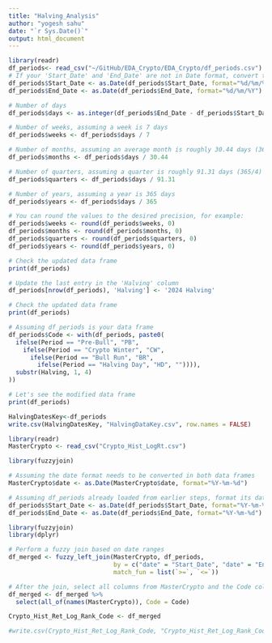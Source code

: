 ```yaml
---
title: "Halving_Analysis"
author: "yogesh sahu"
date: "`r Sys.Date()`"
output: html_document
---
```




```r
library(readr)
df_periods<- read_csv("~/GitHub/EDA_Crypto/EDA_Crypto/df_periods.csv")
# If your 'Start_Date' and 'End_Date' are not in Date format, convert them
df_periods$Start_Date <- as.Date(df_periods$Start_Date, format="%d/%m/%Y")
df_periods$End_Date <- as.Date(df_periods$End_Date, format="%d/%m/%Y")

```
```r
# Number of days
df_periods$days <- as.integer(df_periods$End_Date - df_periods$Start_Date)

# Number of weeks, assuming a week is 7 days
df_periods$weeks <- df_periods$days / 7

# Number of months, assuming an average month is roughly 30.44 days (365/12)
df_periods$months <- df_periods$days / 30.44

# Number of quarters, assuming a quarter is roughly 91.31 days (365/4)
df_periods$quarters <- df_periods$days / 91.31

# Number of years, assuming a year is 365 days
df_periods$years <- df_periods$days / 365

# You can round the values to the desired precision, for example:
df_periods$weeks <- round(df_periods$weeks, 0)
df_periods$months <- round(df_periods$months, 0)
df_periods$quarters <- round(df_periods$quarters, 0)
df_periods$years <- round(df_periods$years, 0)

# Check the updated data frame
print(df_periods)

```
```r
# Update the last entry in the 'Halving' column
df_periods[nrow(df_periods), 'Halving'] <- '2024 Halving'

# Check the updated data frame
print(df_periods)

```


```r
# Assuming df_periods is your data frame
df_periods$Code <- with(df_periods, paste0(
  ifelse(Period == "Pre-Bull", "PB", 
    ifelse(Period == "Crypto Winter", "CW", 
      ifelse(Period == "Bull Run", "BR", 
        ifelse(Period == "Halving Day", "HD", "")))), 
  substr(Halving, 1, 4)
))

# Let's see the modified data frame
print(df_periods)

```


```r
HalvingDatesKey<-df_periods
write.csv(HalvingDatesKey, "HalvingDataKey.csv", row.names = FALSE)
```

```r
library(readr)
MasterCrypto <- read_csv("Crypto_Hist_LogRt.csv")

```
```r
library(fuzzyjoin)

# Assuming the date format needs to be converted in both data frames
MasterCrypto$date <- as.Date(MasterCrypto$date, format="%Y-%m-%d")

# Assuming df_periods already loaded from earlier steps, format its dates if not done already
df_periods$Start_Date <- as.Date(df_periods$Start_Date, format="%Y-%m-%d")
df_periods$End_Date <- as.Date(df_periods$End_Date, format="%Y-%m-%d")

```

```r
library(fuzzyjoin)
library(dplyr)

# Perform a fuzzy join based on date ranges
df_merged <- fuzzy_left_join(MasterCrypto, df_periods,
                             by = c("date" = "Start_Date", "date" = "End_Date"),
                             match_fun = list(`>=`, `<=`))

# After the join, select all columns from MasterCrypto and the Code column from df_periods
df_merged <- df_merged %>%
  select(all_of(names(MasterCrypto)), Code = Code)
```
```r
Crypto_Hist_Ret_Log_Rank_Code <- df_merged
```

```r
#write.csv(Crypto_Hist_Ret_Log_Rank_Code, "Crypto_Hist_Ret_Log_Rank_Code.csv", row.names = FALSE)
```

